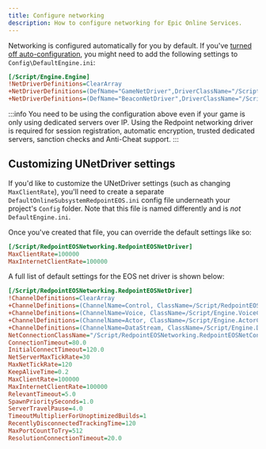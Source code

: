 ```yaml
---
title: Configure networking
description: How to configure networking for Epic Online Services.
---
```


Networking is configured automatically for you by default. If you've [turned off auto-configuration](/support/advanced_configuration.mdx#turning-off-auto-configuration), you might need to add the following settings to `Config\DefaultEngine.ini`:

```ini
[/Script/Engine.Engine]
!NetDriverDefinitions=ClearArray
+NetDriverDefinitions=(DefName="GameNetDriver",DriverClassName="/Script/RedpointEOSNetworking.RedpointEOSNetDriver",DriverClassNameFallback="/Script/OnlineSubsystemUtils.IpNetDriver")
+NetDriverDefinitions=(DefName="BeaconNetDriver",DriverClassName="/Script/RedpointEOSNetworking.RedpointEOSNetDriver",DriverClassNameFallback="/Script/OnlineSubsystemUtils.IpNetDriver")
```

:::info
You need to be using the configuration above even if your game is only using dedicated servers over IP. Using the Redpoint networking driver is required for session registration, automatic encryption, trusted dedicated servers, sanction checks and Anti-Cheat support.
:::

## Customizing UNetDriver settings

If you'd like to customize the UNetDriver settings (such as changing `MaxClientRate`), you'll need to create a separate `DefaultOnlineSubsystemRedpointEOS.ini` config file underneath your project's `Config` folder. Note that this file is named differently and is _not_ `DefaultEngine.ini`.

Once you've created that file, you can override the default settings like so:

```ini
[/Script/RedpointEOSNetworking.RedpointEOSNetDriver]
MaxClientRate=100000
MaxInternetClientRate=100000
```

A full list of default settings for the EOS net driver is shown below:

```ini
[/Script/RedpointEOSNetworking.RedpointEOSNetDriver]
!ChannelDefinitions=ClearArray
+ChannelDefinitions=(ChannelName=Control, ClassName=/Script/RedpointEOSNetworking.RedpointEOSControlChannel, StaticChannelIndex=0, bTickOnCreate=true, bServerOpen=false, bClientOpen=true, bInitialServer=false, bInitialClient=true)
+ChannelDefinitions=(ChannelName=Voice, ClassName=/Script/Engine.VoiceChannel, StaticChannelIndex=1, bTickOnCreate=true, bServerOpen=true, bClientOpen=true, bInitialServer=true, bInitialClient=true)
+ChannelDefinitions=(ChannelName=Actor, ClassName=/Script/Engine.ActorChannel, StaticChannelIndex=-1, bTickOnCreate=false, bServerOpen=true, bClientOpen=false, bInitialServer=false, bInitialClient=false)
+ChannelDefinitions=(ChannelName=DataStream, ClassName=/Script/Engine.DataStreamChannel, StaticChannelIndex=2, bTickOnCreate=true, bServerOpen=true, bClientOpen=true, bInitialServer=true, bInitialClient=true)
NetConnectionClassName="/Script/RedpointEOSNetworking.RedpointEOSNetConnection"
ConnectionTimeout=80.0
InitialConnectTimeout=120.0
NetServerMaxTickRate=30
MaxNetTickRate=120
KeepAliveTime=0.2
MaxClientRate=100000
MaxInternetClientRate=100000
RelevantTimeout=5.0
SpawnPrioritySeconds=1.0
ServerTravelPause=4.0
TimeoutMultiplierForUnoptimizedBuilds=1
RecentlyDisconnectedTrackingTime=120
MaxPortCountToTry=512
ResolutionConnectionTimeout=20.0
```
